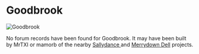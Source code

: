 

# Goodbrook

<Image
  src="https://cdn.sanity.io/images/1as7cn02/production/8d047bda29bd4ecbc0535f9296cb7f302b915c5b-1280x720.png?w=976&h=350&fit=crop&crop=center&auto=format"
  alt="Goodbrook"
  width={976}
  height={350}
/>

<ProjectDetails
  floatRight
  region="Riverlands"
  house="House Goodbrook"
  type="Keep"
  status="Completed"
  warp="/warp goodbrook"
  projectLead="Unknown"
  dateStarted="Invalid Date"
  dateCompleted="Invalid Date"
/>

No forum records have been found for Goodbrook. It may have been built by MrTXI or mamorb of the nearby [Sallydance ](https://westeroscraft.com/wiki/riverlands/sallydance)and [Merrydown Dell](https://westeroscraft.com/wiki/riverlands/merrydown-dell) projects.
